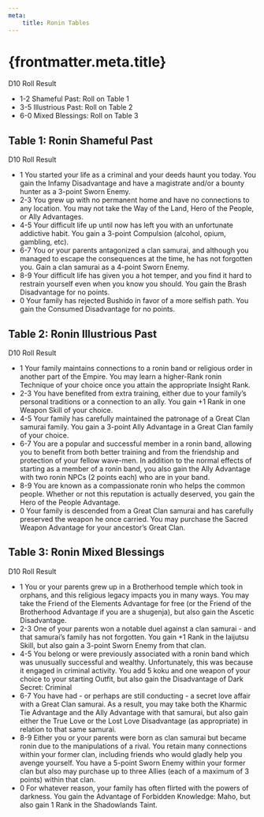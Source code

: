 ```yaml
---
meta:
    title: Ronin Tables
---
```

# {frontmatter.meta.title}

D10 Roll Result

- 1-2 Shameful Past: Roll on Table 1
- 3-5 Illustrious Past: Roll on Table 2
- 6-0 Mixed Blessings: Roll on Table 3

## <span>Table 1: Ronin Shameful Past</span>

D10 Roll Result

- 1 You started your life as a criminal and your deeds haunt you today. You gain the Infamy Disadvantage and have a magistrate and/or a bounty hunter as a 3-point Sworn Enemy.
- 2-3 You grew up with no permanent home and have no connections to any location. You may not take the Way of the Land, Hero of the People, or Ally Advantages.
- 4-5 Your difficult life up until now has left you with an unfortunate addictive habit. You gain a 3-point Compulsion (alcohol, opium, gambling, etc).
- 6-7 You or your parents antagonized a clan samurai, and although you managed to escape the consequences at the time, he has not forgotten you. Gain a clan samurai as a 4-point Sworn Enemy.
- 8-9 Your difficult life has given you a hot temper, and you find it hard to restrain yourself even when you know you should. You gain the Brash Disadvantage for no points.
- 0 Your family has rejected Bushido in favor of a more selfish path. You gain the Consumed Disadvantage for no points.

## <span>Table 2: Ronin Illustrious Past</span>

D10 Roll Result

- 1 Your family maintains connections to a ronin band or religious order in another part of the Empire. You may learn a higher-Rank ronin Technique of your choice once you attain the appropriate Insight Rank.
- 2-3 You have benefited from extra training, either due to your family’s personal traditions or a connection to an ally. You gain +1 Rank in one Weapon Skill of your choice.
- 4-5 Your family has carefully maintained the patronage of a Great Clan samurai family. You gain a 3-point Ally Advantage in a Great Clan family of your choice.
- 6-7 You are a popular and successful member in a ronin band, allowing you to benefit from both better training and from the friendship and protection of your fellow wave-men. In addition to the normal effects of starting as a member of a ronin band, you also gain the Ally Advantage with two ronin NPCs (2 points each) who are in your band.
- 8-9 You are known as a compassionate ronin who helps the common people. Whether or not this reputation is actually deserved, you gain the Hero of the People Advantage.
- 0 Your family is descended from a Great Clan samurai and has carefully preserved the weapon he once carried. You may purchase the Sacred Weapon Advantage for your ancestor’s Great Clan.

## <span>Table 3: Ronin Mixed Blessings</span>

D10 Roll Result

- 1 You or your parents grew up in a Brotherhood temple which took in orphans, and this religious legacy impacts you in many ways. You may take the Friend of the Elements Advantage for free (or the Friend of the Brotherhood Advantage if you are a shugenja), but also gain the Ascetic Disadvantage.
- 2-3 One of your parents won a notable duel against a clan samurai - and that samurai’s family has not forgotten. You gain +1 Rank in the Iaijutsu Skill, but also gain a 3-point Sworn Enemy from that clan.
- 4-5 You belong or were previously associated with a ronin band which was unusually successful and wealthy. Unfortunately, this was because it engaged in criminal activity. You add 5 koku and one weapon of your choice to your starting Outfit, but also gain the Disadvantage of Dark Secret: Criminal
- 6-7 You have had - or perhaps are still conducting - a secret love affair with a Great Clan samurai. As a result, you may take both the Kharmic Tie Advantage and the Ally Advantage with that samurai, but also gain either the True Love or the Lost Love Disadvantage (as appropriate) in relation to that same samurai.
- 8-9 Either you or your parents were born as clan samurai but became ronin due to the manipulations of a rival. You retain many connections within your former clan, including friends who would gladly help you avenge yourself. You have a 5-point Sworn Enemy within your former clan but also may purchase up to three Allies (each of a maximum of 3 points) within that clan.
- 0 For whatever reason, your family has often flirted with the powers of darkness. You gain the Advantage of Forbidden Knowledge: Maho, but also gain 1 Rank in the Shadowlands Taint.

